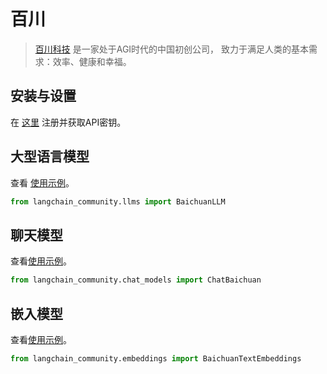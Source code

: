 # 百川

> [百川科技](https://www.baichuan-ai.com/) 是一家处于AGI时代的中国初创公司，
> 致力于满足人类的基本需求：效率、健康和幸福。


## 安装与设置

在 [这里](https://platform.baichuan-ai.com/) 注册并获取API密钥。

## 大型语言模型

查看 [使用示例](/docs/integrations/llms/baichuan)。

```python
from langchain_community.llms import BaichuanLLM
```

## 聊天模型

查看[使用示例](/docs/integrations/chat/baichuan)。

```python
from langchain_community.chat_models import ChatBaichuan
```

## 嵌入模型

查看[使用示例](/docs/integrations/text_embedding/baichuan)。

```python
from langchain_community.embeddings import BaichuanTextEmbeddings
```
